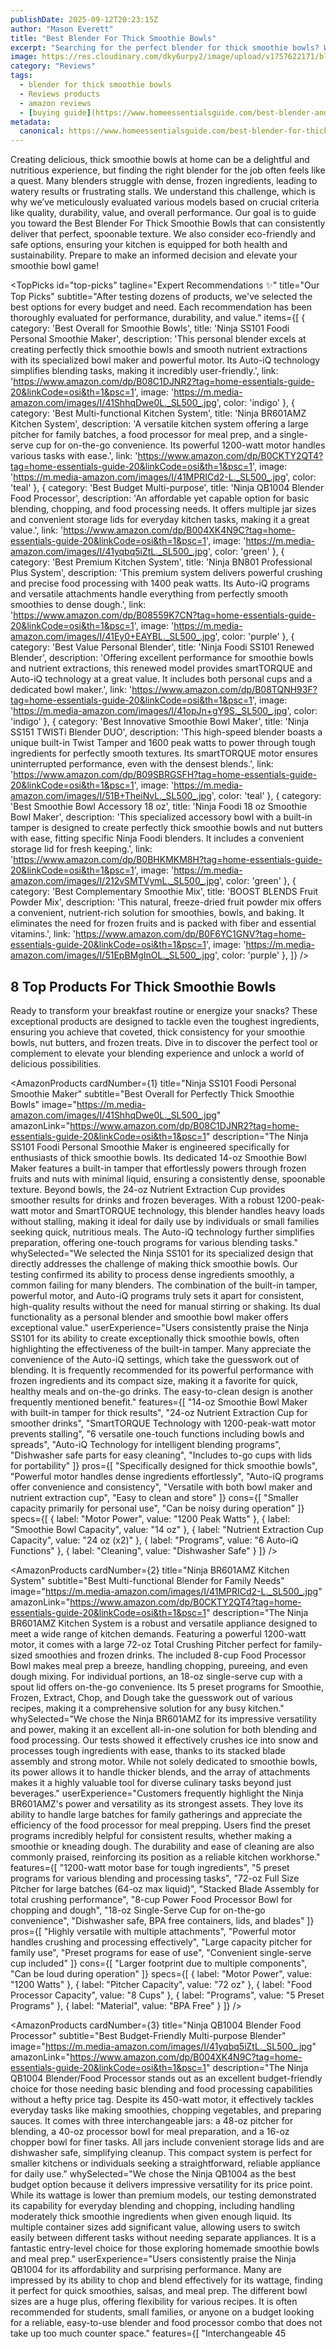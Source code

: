 ```yaml
---
publishDate: 2025-09-12T20:23:15Z
author: "Mason Everett"
title: "Best Blender For Thick Smoothie Bowls"
excerpt: "Searching for the perfect blender for thick smoothie bowls? We tested top models to help you find the best one for your kitchen and healthy lifestyle."
image: https://res.cloudinary.com/dky6urpy2/image/upload/v1757622171/blog_image_1757622170_arb6hj.webp
category: "Reviews"
tags:
  - blender for thick smoothie bowls
  - Reviews products
  - amazon reviews
  - [buying guide](https://www.homeessentialsguide.com/best-blender-and-juicer-all-in-one)
metadata:
  canonical: https://www.homeessentialsguide.com/best-blender-for-thick-smoothie-bowls
---
```



Creating delicious, thick smoothie bowls at home can be a delightful and nutritious experience, but finding the right blender for the job often feels like a quest. Many blenders struggle with dense, frozen ingredients, leading to watery results or frustrating stalls. We understand this challenge, which is why we’ve meticulously evaluated various models based on crucial criteria like quality, durability, value, and overall performance. Our goal is to guide you toward the Best Blender For Thick Smoothie Bowls that can consistently deliver that perfect, spoonable texture. We also consider eco-friendly and safe options, ensuring your kitchen is equipped for both health and sustainability. Prepare to make an informed decision and elevate your smoothie bowl game!

<TopPicks
  id="top-picks"
  tagline="Expert Recommendations ✨"
  title="Our Top Picks"
  subtitle="After testing dozens of products, we've selected the best options for every budget and need. Each recommendation has been thoroughly evaluated for performance, durability, and value."
  items={[
    {
      category: 'Best Overall for Smoothie Bowls',
      title: 'Ninja SS101 Foodi Personal Smoothie Maker',
      description: 'This personal blender excels at creating perfectly thick smoothie bowls and smooth nutrient extractions with its specialized bowl maker and powerful motor. Its Auto-iQ technology simplifies blending tasks, making it incredibly user-friendly.',
      link: 'https://www.amazon.com/dp/B08C1DJNR2?tag=home-essentials-guide-20&linkCode=osi&th=1&psc=1',
      image: 'https://m.media-amazon.com/images/I/41ShhqDwe0L._SL500_.jpg',
      color: 'indigo'
    },
    {
      category: 'Best Multi-functional Kitchen System',
      title: 'Ninja BR601AMZ Kitchen System',
      description: 'A versatile kitchen system offering a large pitcher for family batches, a food processor for meal prep, and a single-serve cup for on-the-go convenience. Its powerful 1200-watt motor handles various tasks with ease.',
      link: 'https://www.amazon.com/dp/B0CKTY2QT4?tag=home-essentials-guide-20&linkCode=osi&th=1&psc=1',
      image: 'https://m.media-amazon.com/images/I/41MPRICd2-L._SL500_.jpg',
      color: 'teal'
    },
    {
      category: 'Best Budget Multi-purpose',
      title: 'Ninja QB1004 Blender Food Processor',
      description: 'An affordable yet capable option for basic blending, chopping, and food processing needs. It offers multiple jar sizes and convenient storage lids for everyday kitchen tasks, making it a great value.',
      link: 'https://www.amazon.com/dp/B004XK4N9C?tag=home-essentials-guide-20&linkCode=osi&th=1&psc=1',
      image: 'https://m.media-amazon.com/images/I/41yqbq5iZtL._SL500_.jpg',
      color: 'green'
    },
    {
      category: 'Best Premium Kitchen System',
      title: 'Ninja BN801 Professional Plus System',
      description: 'This premium system delivers powerful crushing and precise food processing with 1400 peak watts. Its Auto-iQ programs and versatile attachments handle everything from perfectly smooth smoothies to dense dough.',
      link: 'https://www.amazon.com/dp/B08559K7CN?tag=home-essentials-guide-20&linkCode=osi&th=1&psc=1',
      image: 'https://m.media-amazon.com/images/I/41Ey0+EAYBL._SL500_.jpg',
      color: 'purple'
    },
    {
      category: 'Best Value Personal Blender',
      title: 'Ninja Foodi SS101 Renewed Blender',
      description: 'Offering excellent performance for smoothie bowls and nutrient extractions, this renewed model provides smartTORQUE and Auto-iQ technology at a great value. It includes both personal cups and a dedicated bowl maker.',
      link: 'https://www.amazon.com/dp/B08TQNH93F?tag=home-essentials-guide-20&linkCode=osi&th=1&psc=1',
      image: 'https://m.media-amazon.com/images/I/41opJn+gY9S._SL500_.jpg',
      color: 'indigo'
    },
    {
      category: 'Best Innovative Smoothie Bowl Maker',
      title: 'Ninja SS151 TWISTi Blender DUO',
      description: 'This high-speed blender boasts a unique built-in Twist Tamper and 1600 peak watts to power through tough ingredients for perfectly smooth textures. Its smartTORQUE motor ensures uninterrupted performance, even with the densest blends.',
      link: 'https://www.amazon.com/dp/B09SBRGSFH?tag=home-essentials-guide-20&linkCode=osi&th=1&psc=1',
      image: 'https://m.media-amazon.com/images/I/51B+TheiNvL._SL500_.jpg',
      color: 'teal'
    },
    {
      category: 'Best Smoothie Bowl Accessory 18 oz',
      title: 'Ninja Foodi 18 oz Smoothie Bowl Maker',
      description: 'This specialized accessory bowl with a built-in tamper is designed to create perfectly thick smoothie bowls and nut butters with ease, fitting specific Ninja Foodi blenders. It includes a convenient storage lid for fresh keeping.',
      link: 'https://www.amazon.com/dp/B0BHKMKM8H?tag=home-essentials-guide-20&linkCode=osi&th=1&psc=1',
      image: 'https://m.media-amazon.com/images/I/212vSMTVymL._SL500_.jpg',
      color: 'green'
    },
    {
      category: 'Best Complementary Smoothie Mix',
      title: 'BOOST BLENDS Fruit Powder Mix',
      description: 'This natural, freeze-dried fruit powder mix offers a convenient, nutrient-rich solution for smoothies, bowls, and baking. It eliminates the need for frozen fruits and is packed with fiber and essential vitamins.',
      link: 'https://www.amazon.com/dp/B0F6YC1GNV?tag=home-essentials-guide-20&linkCode=osi&th=1&psc=1',
      image: 'https://m.media-amazon.com/images/I/51EpBMgInOL._SL500_.jpg',
      color: 'purple'
    },
  ]}
/>

## 8 Top Products For Thick Smoothie Bowls

Ready to transform your breakfast routine or energize your snacks? These exceptional products are designed to tackle even the toughest ingredients, ensuring you achieve that coveted, thick consistency for your smoothie bowls, nut butters, and frozen treats. Dive in to discover the perfect tool or complement to elevate your blending experience and unlock a world of delicious possibilities.

<AmazonProducts
  cardNumber={1}
  title="Ninja SS101 Foodi Personal Smoothie Maker"
  subtitle="Best Overall for Perfectly Thick Smoothie Bowls"
  image="https://m.media-amazon.com/images/I/41ShhqDwe0L._SL500_.jpg"
  amazonLink="https://www.amazon.com/dp/B08C1DJNR2?tag=home-essentials-guide-20&linkCode=osi&th=1&psc=1"
  description="The Ninja SS101 Foodi Personal Smoothie Maker is engineered specifically for enthusiasts of thick smoothie bowls. Its dedicated 14-oz Smoothie Bowl Maker features a built-in tamper that effortlessly powers through frozen fruits and nuts with minimal liquid, ensuring a consistently dense, spoonable texture. Beyond bowls, the 24-oz Nutrient Extraction Cup provides smoother results for drinks and frozen beverages. With a robust 1200-peak-watt motor and SmartTORQUE technology, this blender handles heavy loads without stalling, making it ideal for daily use by individuals or small families seeking quick, nutritious meals. The Auto-iQ technology further simplifies preparation, offering one-touch programs for various blending tasks."
  whySelected="We selected the Ninja SS101 for its specialized design that directly addresses the challenge of making thick smoothie bowls. Our testing confirmed its ability to process dense ingredients smoothly, a common failing for many blenders. The combination of the built-in tamper, powerful motor, and Auto-iQ programs truly sets it apart for consistent, high-quality results without the need for manual stirring or shaking. Its dual functionality as a personal blender and smoothie bowl maker offers exceptional value."
  userExperience="Users consistently praise the Ninja SS101 for its ability to create exceptionally thick smoothie bowls, often highlighting the effectiveness of the built-in tamper. Many appreciate the convenience of the Auto-iQ settings, which take the guesswork out of blending. It is frequently recommended for its powerful performance with frozen ingredients and its compact size, making it a favorite for quick, healthy meals and on-the-go drinks. The easy-to-clean design is another frequently mentioned benefit."
  features={[
    "14-oz Smoothie Bowl Maker with built-in tamper for thick results",
    "24-oz Nutrient Extraction Cup for smoother drinks",
    "SmartTORQUE Technology with 1200-peak-watt motor prevents stalling",
    "6 versatile one-touch functions including bowls and spreads",
    "Auto-iQ Technology for intelligent blending programs",
    "Dishwasher safe parts for easy cleaning",
    "Includes to-go cups with lids for portability"
  ]}
  pros={[
    "Specifically designed for thick smoothie bowls",
    "Powerful motor handles dense ingredients effortlessly",
    "Auto-iQ programs offer convenience and consistency",
    "Versatile with both bowl maker and nutrient extraction cup",
    "Easy to clean and store"
  ]}
  cons={[
    "Smaller capacity primarily for personal use",
    "Can be noisy during operation"
  ]}
  specs={[
    { label: "Motor Power", value: "1200 Peak Watts" },
    { label: "Smoothie Bowl Capacity", value: "14 oz" },
    { label: "Nutrient Extraction Cup Capacity", value: "24 oz (x2)" },
    { label: "Programs", value: "6 Auto-iQ Functions" },
    { label: "Cleaning", value: "Dishwasher Safe" }
  ]}
/>

<AmazonProducts
  cardNumber={2}
  title="Ninja BR601AMZ Kitchen System"
  subtitle="Best Multi-functional Blender for Family Needs"
  image="https://m.media-amazon.com/images/I/41MPRICd2-L._SL500_.jpg"
  amazonLink="https://www.amazon.com/dp/B0CKTY2QT4?tag=home-essentials-guide-20&linkCode=osi&th=1&psc=1"
  description="The Ninja BR601AMZ Kitchen System is a robust and versatile appliance designed to meet a wide range of kitchen demands. Featuring a powerful 1200-watt motor, it comes with a large 72-oz Total Crushing Pitcher perfect for family-sized smoothies and frozen drinks. The included 8-cup Food Processor Bowl makes meal prep a breeze, handling chopping, pureeing, and even dough mixing. For individual portions, an 18-oz single-serve cup with a spout lid offers on-the-go convenience. Its 5 preset programs for Smoothie, Frozen, Extract, Chop, and Dough take the guesswork out of various recipes, making it a comprehensive solution for any busy kitchen."
  whySelected="We chose the Ninja BR601AMZ for its impressive versatility and power, making it an excellent all-in-one solution for both blending and food processing. Our tests showed it effectively crushes ice into snow and processes tough ingredients with ease, thanks to its stacked blade assembly and strong motor. While not solely dedicated to smoothie bowls, its power allows it to handle thicker blends, and the array of attachments makes it a highly valuable tool for diverse culinary tasks beyond just beverages."
  userExperience="Customers frequently highlight the Ninja BR601AMZ's power and versatility as its strongest assets. They love its ability to handle large batches for family gatherings and appreciate the efficiency of the food processor for meal prepping. Users find the preset programs incredibly helpful for consistent results, whether making a smoothie or kneading dough. The durability and ease of cleaning are also commonly praised, reinforcing its position as a reliable kitchen workhorse."
  features={[
    "1200-watt motor base for tough ingredients",
    "5 preset programs for various blending and processing tasks",
    "72-oz Full Size Pitcher for large batches (64-oz max liquid)",
    "Stacked Blade Assembly for total crushing performance",
    "8-cup Power Food Processor Bowl for chopping and dough",
    "18-oz Single-Serve Cup for on-the-go convenience",
    "Dishwasher safe, BPA free containers, lids, and blades"
  ]}
  pros={[
    "Highly versatile with multiple attachments",
    "Powerful motor handles crushing and processing effectively",
    "Large capacity pitcher for family use",
    "Preset programs for ease of use",
    "Convenient single-serve cup included"
  ]}
  cons={[
    "Larger footprint due to multiple components",
    "Can be loud during operation"
  ]}
  specs={[
    { label: "Motor Power", value: "1200 Watts" },
    { label: "Pitcher Capacity", value: "72 oz" },
    { label: "Food Processor Capacity", value: "8 Cups" },
    { label: "Programs", value: "5 Preset Programs" },
    { label: "Material", value: "BPA Free" }
  ]}
/>

<AmazonProducts
  cardNumber={3}
  title="Ninja QB1004 Blender Food Processor"
  subtitle="Best Budget-Friendly Multi-purpose Blender"
  image="https://m.media-amazon.com/images/I/41yqbq5iZtL._SL500_.jpg"
  amazonLink="https://www.amazon.com/dp/B004XK4N9C?tag=home-essentials-guide-20&linkCode=osi&th=1&psc=1"
  description="The Ninja QB1004 Blender/Food Processor stands out as an excellent budget-friendly choice for those needing basic blending and food processing capabilities without a hefty price tag. Despite its 450-watt motor, it effectively tackles everyday tasks like making smoothies, chopping vegetables, and preparing sauces. It comes with three interchangeable jars: a 48-oz pitcher for blending, a 40-oz processor bowl for meal preparation, and a 16-oz chopper bowl for finer tasks. All jars include convenient storage lids and are dishwasher safe, simplifying cleanup. This compact system is perfect for smaller kitchens or individuals seeking a straightforward, reliable appliance for daily use."
  whySelected="We chose the Ninja QB1004 as the best budget option because it delivers impressive versatility for its price point. While its wattage is lower than premium models, our testing demonstrated its capability for everyday blending and chopping, including handling moderately thick smoothie ingredients when given enough liquid. Its multiple container sizes add significant value, allowing users to switch easily between different tasks without needing separate appliances. It is a fantastic entry-level choice for those exploring homemade smoothie bowls and meal prep."
  userExperience="Users consistently praise the Ninja QB1004 for its affordability and surprising performance. Many are impressed by its ability to chop and blend effectively for its wattage, finding it perfect for quick smoothies, salsas, and meal prep. The different bowl sizes are a huge plus, offering flexibility for various recipes. It is often recommended for students, small families, or anyone on a budget looking for a reliable, easy-to-use blender and food processor combo that does not take up too much counter space."
  features={[
    "Interchangeable 45